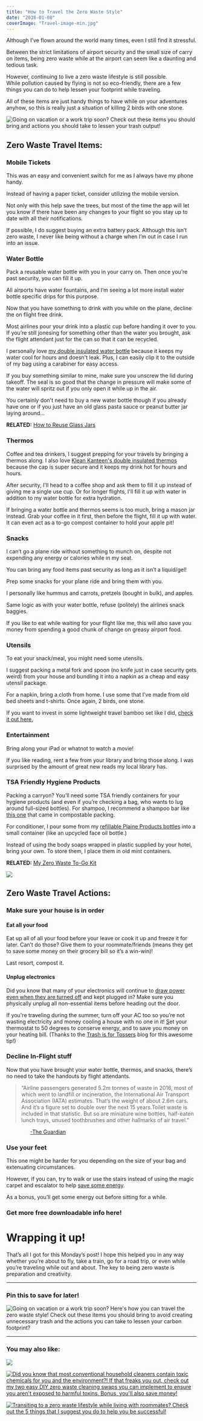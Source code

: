 ```yaml
---
title: "How to Travel the Zero Waste Style"
date: "2018-01-08"
coverImage: "Travel-image-min.jpg"
---
```


Although I’ve flown around the world many times, even I still find it stressful.

Between the strict limitations of airport security and the small size of carry on items, being zero waste while at the airport can seem like a daunting and tedious task.

However, continuing to live a zero waste lifestyle is still possible.  
While pollution caused by flying is not so eco-friendly, there are a few things you can do to help lessen your footprint while traveling.

All of these items are just handy things to have while on your adventures anyhow, so this is really just a situation of killing 2 birds with one stone.

![Going on vacation or a work trip soon? Check out these items you should bring and actions you should take to lessen your trash output!](images/Travel-image-min-1024x669.jpg)

## Zero Waste Travel Items:

### Mobile Tickets

This was an easy and convenient switch for me as I always have my phone handy.

Instead of having a paper ticket, consider utilizing the mobile version.

Not only with this help save the trees, but most of the time the app will let you know if there have been any changes to your flight so you stay up to date with all their notifications.

If possible, I do suggest buying an extra battery pack. Although this isn’t zero waste, I never like being without a charge when I’m out in case I run into an issue.

### Water Bottle

Pack a reusable water bottle with you in your carry on. Then once you’re past security, you can fill it up.

All airports have water fountains, and I’m seeing a lot more install water bottle specific drips for this purpose.

Now that you have something to drink with you while on the plane, decline the on flight free drink.

Most airlines pour your drink into a plastic cup before handing it over to you. If you’re still jonesing for something other than the water you brought, ask the flight attendant just for the can so that it can be recycled.

I personally love [my double insulated water bottle](https://earthhero.com/products/travel/klean-kanteen-reflect-stainless-steel-insulated-water-bottle-20oz/?ref=pforwords) because it keeps my water cool for hours and doesn't leak. Plus, I can easily clip it to the outside of my bag using a carabiner for easy access.

If you buy something similar to mine, make sure you unscrew the lid during takeoff. The seal is so good that the change in pressure will make some of the water will spritz out if you only open it while up in the air.

You certainly don't need to buy a new water bottle though if you already have one or if you just have an old glass pasta sauce or peanut butter jar laying around...

**RELATED:** [How to Reuse Glass Jars](https://pforwords.com/how-to-use-old-glass-jars/)

### Thermos

Coffee and tea drinkers, I suggest prepping for your travels by bringing a thermos along. I also love [Klean Kanteen's double insulated thermos](https://earthhero.com/products/travel/klean-kanteen-wide-insulated-coffee-mug-16oz/?ref=pforwords) because the cap is super secure and it keeps my drink hot for hours and hours.

After security, I'll head to a coffee shop and ask them to fill it up instead of giving me a single use cup. Or for longer flights, I'll fill it up with water in addition to my water bottle for extra hydration.

If bringing a water bottle and thermos seems is too much, bring a mason jar instead. Grab your coffee in it first, then before the flight, fill it up with water. It can even act as a to-go compost container to hold your apple pit!

### Snacks

I can’t go a plane ride without something to munch on, despite not expending any energy or calories while in my seat.

You can bring any food items past security as long as it isn’t a liquid/gel!

Prep some snacks for your plane ride and bring them with you.

I personally like hummus and carrots, pretzels (bought in bulk), and apples.

Same logic as with your water bottle, refuse (politely) the airlines snack baggies.

If you like to eat while waiting for your flight like me, this will also save you money from spending a good chunk of change on greasy airport food.

### Utensils

To eat your snack/meal, you might need some utensils.

I suggest packing a metal fork and spoon (no knife just in case security gets weird) from your house and bundling it into a napkin as a cheap and easy utensil package.

For a napkin, bring a cloth from home. I use some that I’ve made from old bed sheets and t-shirts. Once again, 2 birds, one stone.

If you want to invest in some lightweight travel bamboo set like I did, [check it out here.](https://earthhero.com/products/travel/to-go-ware-bamboo-utensil-set/?ref=pforwords)

### Entertainment

Bring along your iPad or whatnot to watch a movie!

If you like reading, rent a few from your library and bring those along. I was surprised by the amount of great new reads my local library has.

### TSA Friendly Hygiene Products

Packing a carryon? You’ll need some TSA friendly containers for your hygiene products (and even if you’re checking a bag, who wants to lug around full-sized bottles). For shampoo, I recommend a shampoo bar like [this one](https://meowmeowtweet.com/products/shampoo-bar-1) that came in compostable packing.

For conditioner, I pour some from my [refillable Plaine Products bottles](https://www.plaineproducts.com/ref/taylorapfromer/) into a small container (like an upcycled face oil bottle.)

Instead of using the body soaps wrapped in plastic supplied by your hotel, bring your own. To store them, I place them in old mint containers.

**RELATED:** [My Zero Waste To-Go Kit](https://pforwords.com/zero-waste-to-go-kit/)

![](images/Traveling-min-1-e1515362693934-1024x555.jpg)

## Zero Waste Travel Actions:

### Make sure your house is in order

#### Eat all your food

Eat up all of all your food before your leave or cook it up and freeze it for later. Can’t do those? Give them to your roommate/friends (means they get to save some money on their grocery bill so it’s a win-win)!

Last resort, compost it.

#### Unplug electronics

Did you know that many of your electronics will continue to [draw power even when they are turned off](https://www.nytimes.com/2016/05/08/science/just-how-much-power-do-your-electronics-use-when-they-are-off.html) and kept plugged in? Make sure you physically unplug all non-essential items before heading out the door.

If you're traveling during the summer, turn off your AC too so you’re not wasting electricity and money cooling a house with no one in it! [S](https://www.bounceenergy.com/articles/energy-efficiency/energy-efficiency-for-home-on-vacation)et your thermostat to 50 degrees to conserve energy, and to save you money on your heating bill. (Thanks to the [Trash is for Tossers](http://trashisfortossers.com/) blog for this awesome tip!)

### Decline In-Flight stuff

Now that you have brought your water bottle, thermos, and snacks, there’s no need to take the handouts by flight attendants.

> “Airline passengers generated 5.2m tonnes of waste in 2016, most of which went to landfill or incineration, the International Air Transport Association (IATA) estimates. That’s the weight of about 2.6m cars. And it’s a figure set to double over the next 15 years.Toilet waste is included in that statistic. But so are miniature wine bottles, half-eaten lunch trays, unused toothbrushes and other hallmarks of air travel.”

                [\-The Guardian](https://www.theguardian.com/sustainable-business/2017/apr/01/airline-food-waste-landfill-incineration-airports-recycling-iberia-qantas-united-virgin)   

### Use your feet

This one might be harder for you depending on the size of your bag and extenuating circumstances.

However, if you can, try to walk or use the stairs instead of using the magic carpet and escalator to help [save some energy](http://www.slate.com/articles/health_and_science/the_green_lantern/2010/08/escalators_vs_elevators.html).

As a bonus, you’ll get some energy out before sitting for a while.

### Get more free downloadable info here!

# Wrapping it up!

That’s all I got for this Monday’s post! I hope this helped you in any way whether you’re about to fly, take a train, go for a road trip, or even while you’re traveling while out and about. The key to being zero waste is preparation and creativity.

* * *

### Pin this to save for later!

![Going on vacation or a work trip soon? Here's how you can travel the zero waste style! Check out these items you should bring to avoid creating unnecessary trash and the actions you can take to lessen your carbon footprint?](images/travel-updated-min-684x1024.png)

* * *

### You may also like:

[![](images/to-go-kit-min-684x1024.png)](https://pforwords.com/how-to-travel-the-zero-waste-style)

[![Did you know that most conventional household cleaners contain toxic chemicals for you and the environment?! If that freaks you out, check out my two easy DIY zero waste cleaning swaps you can implement to ensure you aren't exposed to harmful toxins. Bonus, you'll also save money!](images/Cleaners-min-1-684x1024.png)](https://pforwords.com/zero-waste-cleaning-swaps/)

[![Transiting to a zero waste lifestyle while living with roommates? Check out the 5 things that I suggest you do to help you be successful!](images/Roommates-1-min-684x1024.png)](https://pforwords.com/living-zero-waste-with-roommates/)

